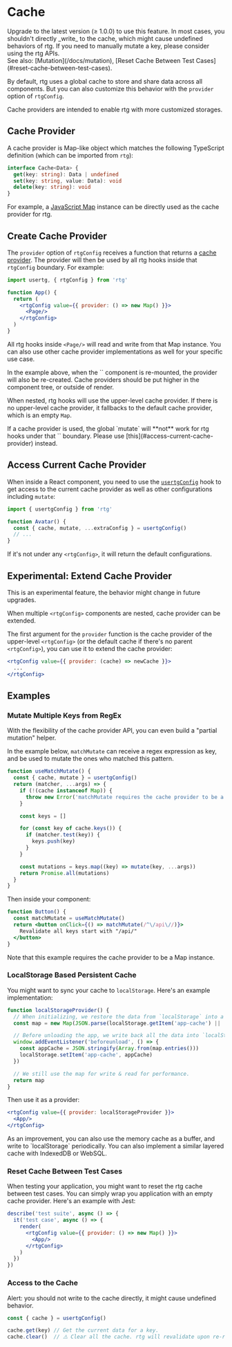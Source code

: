 
# Cache

<Callout>
  Upgrade to the latest version (≥ 1.0.0) to use this feature.
</Callout>

<Callout emoji="⚠️">
  In most cases, you shouldn't directly _write_ to the cache, which might cause undefined behaviors of rtg. If you need to manually mutate a key, please consider using the rtg APIs.<br/>
  See also: [Mutation](/docs/mutation), [Reset Cache Between Test Cases](#reset-cache-between-test-cases).
</Callout>

By default, rtg uses a global cache to store and share data across all components. But you can also customize this behavior with the `provider` option of `rtgConfig`.

Cache providers are intended to enable rtg with more customized storages.

## Cache Provider

A cache provider is Map-like object which matches the following TypeScript definition (which can be imported from `rtg`):

```typescript
interface Cache<Data> {
  get(key: string): Data | undefined
  set(key: string, value: Data): void
  delete(key: string): void
}
```

For example, a [JavaScript Map](https://developer.mozilla.org/en-US/docs/Web/JavaScript/Reference/Global_Objects/Map) instance can be directly used as the cache provider for rtg.

## Create Cache Provider

The `provider` option of `rtgConfig` receives a function that returns a [cache provider](#cache-provider). The provider will then be used by all rtg hooks inside that `rtgConfig` boundary. For example:

```jsx
import usertg, { rtgConfig } from 'rtg'

function App() {
  return (
    <rtgConfig value={{ provider: () => new Map() }}>
      <Page/>
    </rtgConfig>
  )
}
```

All rtg hooks inside `<Page/>` will read and write from that Map instance. You can also use other cache provider implementations as well for your specific use case.

<Callout>
  In the example above, when the `<App/>` component is re-mounted, the provider will also be re-created. Cache providers should be put higher in the component tree, or outside of render.
</Callout>


<div className="my-8">
  <Cache/>
</div>

When nested, rtg hooks will use the upper-level cache provider. If there is no upper-level cache provider, it fallbacks to the default cache provider, which is an empty `Map`.

<Callout emoji="⚠️">
   If a cache provider is used, the global `mutate` will **not** work for rtg hooks under that `<rtgConfig>` boundary. Please use [this](#access-current-cache-provider) instead. 
</Callout>

## Access Current Cache Provider

When inside a React component, you need to use the [`usertgConfig`](/docs/global-configuration#access-to-global-configurations) hook to get access to the current cache provider as well as other configurations including `mutate`:

```jsx
import { usertgConfig } from 'rtg'

function Avatar() {
  const { cache, mutate, ...extraConfig } = usertgConfig()
  // ...
}
```

If it's not under any `<rtgConfig>`, it will return the default configurations.

## Experimental: Extend Cache Provider

<Callout emoji="🧪">
   This is an experimental feature, the behavior might change in future upgrades.
</Callout>

When multiple `<rtgConfig>` components are nested, cache provider can be extended.

The first argument for the `provider` function is the cache provider of the upper-level `<rtgConfig>` (or the default cache if there's no parent `<rtgConfig>`), you can use it to extend the cache provider:

```jsx
<rtgConfig value={{ provider: (cache) => newCache }}>
  ...
</rtgConfig>
```

## Examples

### Mutate Multiple Keys from RegEx

With the flexibility of the cache provider API, you can even build a "partial mutation" helper.

In the example below, `matchMutate` can receive a regex expression as key, and be used to mutate the ones who matched this pattern.

```js
function useMatchMutate() {
  const { cache, mutate } = usertgConfig()
  return (matcher, ...args) => {
    if (!(cache instanceof Map)) {
      throw new Error('matchMutate requires the cache provider to be a Map instance')
    }

    const keys = []

    for (const key of cache.keys()) {
      if (matcher.test(key)) {
        keys.push(key)
      }
    }

    const mutations = keys.map((key) => mutate(key, ...args))
    return Promise.all(mutations)
  }
}
```

Then inside your component:

```jsx
function Button() {
  const matchMutate = useMatchMutate()
  return <button onClick={() => matchMutate(/^\/api\//)}>
    Revalidate all keys start with "/api/"
  </button>
}
```

<Callout>
  Note that this example requires the cache provider to be a Map instance.
</Callout>

### LocalStorage Based Persistent Cache

You might want to sync your cache to `localStorage`. Here's an example implementation:

```jsx
function localStorageProvider() {
  // When initializing, we restore the data from `localStorage` into a map.
  const map = new Map(JSON.parse(localStorage.getItem('app-cache') || '[]'))

  // Before unloading the app, we write back all the data into `localStorage`.
  window.addEventListener('beforeunload', () => {
    const appCache = JSON.stringify(Array.from(map.entries()))
    localStorage.setItem('app-cache', appCache)
  })

  // We still use the map for write & read for performance.
  return map
}
```

Then use it as a provider:

```jsx
<rtgConfig value={{ provider: localStorageProvider }}>
  <App/>
</rtgConfig>
```

<Callout>
  As an improvement, you can also use the memory cache as a buffer, and write to `localStorage` periodically. You can also implement a similar layered cache with IndexedDB or WebSQL.
</Callout>

### Reset Cache Between Test Cases

When testing your application, you might want to reset the rtg cache between test cases. You can simply wrap you application with an empty cache provider. Here's an example with Jest:

```jsx
describe('test suite', async () => {
  it('test case', async () => {
    render(
      <rtgConfig value={{ provider: () => new Map() }}>
        <App/>
      </rtgConfig>
    )
  })
})
```

### Access to the Cache

Alert: you should not write to the cache directly, it might cause undefined behavior.

```jsx
const { cache } = usertgConfig()

cache.get(key) // Get the current data for a key.
cache.clear()  // ⚠️ Clear all the cache. rtg will revalidate upon re-render.
```
